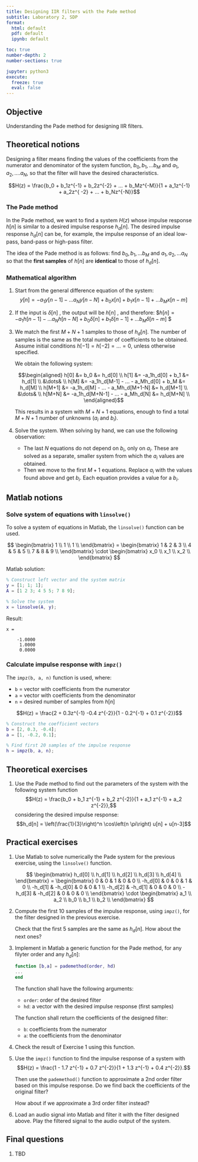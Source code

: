 ```yaml
---
title: Designing IIR filters with the Pade method
subtitle: Laboratory 2, SDP
format: 
  html: default
  pdf: default
  ipynb: default

toc: true
number-depth: 2
number-sections: true

jupyter: python3
execute:
  freeze: true
  eval: false
---
```



## Objective

Understanding the Pade method for designing IIR filters.

## Theoretical notions

Designing a filter means finding the values of the coefficients
from the numerator and denominator of the system function,
$b_0, b_1, ...b_M$ and $a_1, a_2, ....a_N$,
so that the filter will have the desired characteristics.

$$H(z) = \frac{b_0 + b_1z^{-1} + b_2z^{-2} + ... + b_Mz^{-M}}{1 + a_1z^{-1} + a_2z^{ -2} + ... + b_Nz^{-N}}$$

### The Pade method

In the Pade method, we want to find a system $H(z)$
whose impulse response $h[n]$ is similar to a desired impulse response $h_d[n]$.
The desired impulse response $h_d[n]$ can be, for example,
the impulse response of an ideal low-pass, band-pass or high-pass filter.

The idea of the Pade method is as follows: find $b_0, b_1, ...b_M$ and $a_1, a_2, ...a_N$
so that the **first samples** of $h[n]$ are **identical** to those of $h_d[n]$.

### Mathematical algorithm

1. Start from the general difference equation of the system:
    $$y[n] = -a_1 y[n-1] - ... a_Ny[n-N] + b_0 x[n] + b_1 x[n-1] + ... b_M x[n-m]$$

2. If the input is $\delta[n]$ , the output will be $h[n]$ , and therefore:
    $$h[n] = -a_1 h[n-1] - ... a_Nh[n-N] + b_0 \delta[n] + b_1 \delta[n-1] + ... b_M \delta[n-m]$ $

3. We match the first $M+N+1$ samples to those of $h_d[n]$. The number of samples is the same as the total number of coefficients to be obtained. 
   Assume initial conditions $h[-1] = h[-2] = ... = 0$, unless otherwise specified.

   We obtain the following system:

    $$\begin{aligned}
    h[0] &= b_0 &= h_d[0] \\
    h[1] &= -a_1h_d[0] + b_1 &= h_d[1] \\
    &\dots& \\
    h[M] &= -a_1h_d[M-1] - ... - a_Mh_d[0] + b_M &= h_d[M] \\
    h[M+1] &= -a_1h_d[M] - ... - a_Mh_d[M+1-N] &= h_d[M+1]  \\
    &\dots& \\
    h[M+N] &= -a_1h_d[M+N-1] - ... - a_Mh_d[N] &= h_d[M+N]  \\
    \end{aligned}$$

    This results in a system with $M+N+1$ equations, enough to find a total $M+N+1$ number of unknowns ($a_i$ and $b_i$).

4. Solve the system. When solving by hand, we can use the following observation:

   - The last $N$ equations do not depend on $b_i$, only on $a_i$. These are solved as a separate, smaller system from which the $a_i$ values are obtained.
   - Then we move to the first $M+1$ equations. Replace $a_i$ with the values found above and get $b_i$. Each equation provides a value for a $b_i$.

## Matlab notions

### Solve system of equations with `linsolve()`

To solve a system of equations in Matlab, the `linsolve()` function can be used.

$$
\begin{bmatrix}
1 \\
1 \\
1 \\
\end{bmatrix}
=
\begin{bmatrix}
1 & 2 & 3 \\
4 & 5 & 5 \\
7 & 8 & 9 \\
\end{bmatrix}
\cdot
\begin{bmatrix}
x_0 \\
x_1 \\
x_2 \\
\end{bmatrix}
$$

Matlab solution:

```matlab
% Construct left vector and the system matrix
y = [1; 1; 1];
A = [1 2 3; 4 5 5; 7 8 9];

% Solve the system
x = linsolve(A, y);
```

Result:

```
x =

    -1.0000
     1.0000
     0.0000
```

### Calculate impulse response with `impz()`

The `impz(b, a, n)` function is used, where:

- `b` = vector with coefficients from the numerator
- `a` = vector with coefficients from the denominator
- `n` = desired number of samples from $h[n]$
    
$$H(z) = \frac{2 + 0.3z^{-1} -0.4 z^{-2}}{1 - 0.2^{-1} + 0.1 z^{-2}}$$

```matlab
% Construct the coefficient vectors
b = [2, 0.3, -0.4];
a = [1, -0.2, 0.1];

% Find first 20 samples of the impulse response
h = impz(b, a, n);
```

## Theoretical exercises

1. Use the Pade method to find out the parameters of the system with the following system function
   $$H(z) = \frac{b_0 + b_1 z^{-1} + b_2 z^{-2}}{1 + a_1 z^{-1} + a_2 z^{-2}},$$
   considering the desired impulse response: 
   $$h_d[n] = \left(\frac{1}{3}\right)^n \cos\left(n \pi\right) u[n] + u[n-3]$$

## Practical exercises

1. Use Matlab to solve numerically the Pade system for the previous exercise, using the `linsolve()` function.

    $$
     \begin{bmatrix} h_d[0] \\ h_d[1] \\ h_d[2] \\ h_d[3] \\ h_d[4] \\ \end{bmatrix}
     =
     \begin{bmatrix}
     0 & 0 & 1 & 0 & 0 \\
     -h_d[0] & 0 & 0 & 1 & 0 \\
     -h_d[1] & -h_d[0] & 0 & 0 & 1 \\
     -h_d[2] & -h_d[1] & 0 & 0 & 0 \\
     -h_d[3] & -h_d[2] & 0 & 0 & 0 \\
     \end{bmatrix}
     \cdot
     \begin{bmatrix} a_1 \\ a_2 \\ b_0 \\ b_1 \\ b_2 \\ \end{bmatrix}
     $$

1. Compute the first 10 samples of the impulse response, using `impz()`,
for the filter designed in the previous exercise. 
   
   Check that the first 5 samples are the same as $h_d[n]$. How about the next ones?

2. Implement in Matlab a generic function for the Pade method, for any filyter order and any $h_d[n]$:

   ```matlab
   function [b,a] = pademethod(order, hd)
   ...
   end
   ```

   The function shall have the following arguments:

   - `order`: order of the desired filter
   - `hd`: a vector with the desired impulse response (first samples)

   The function shall return the coefficients of the designed filter:

   - `b`: coefficients from the numerator
   - `a`: the coefficients from the denominator

3. Check the result of Exercise 1 using this function.

4. Use the `impz()` function to find the impulse response of a system with
$$H(z) = \frac{1 - 1.7 z^{-1} + 0.7 z^{-2}}{1 + 1.3 z^{-1} + 0.4 z^{-2}}.$$

   Then use the `pademethod()` function to approximate a 2nd order filter
   based on this impulse response. Do we find back the coefficients of the original filter?
   
   How about if we approximate a 3rd order filter instead?

5. Load an audio signal into Matlab and filter it with the filter designed above.
Play the filtered signal to the audio output of the system.

## Final questions

1. TBD